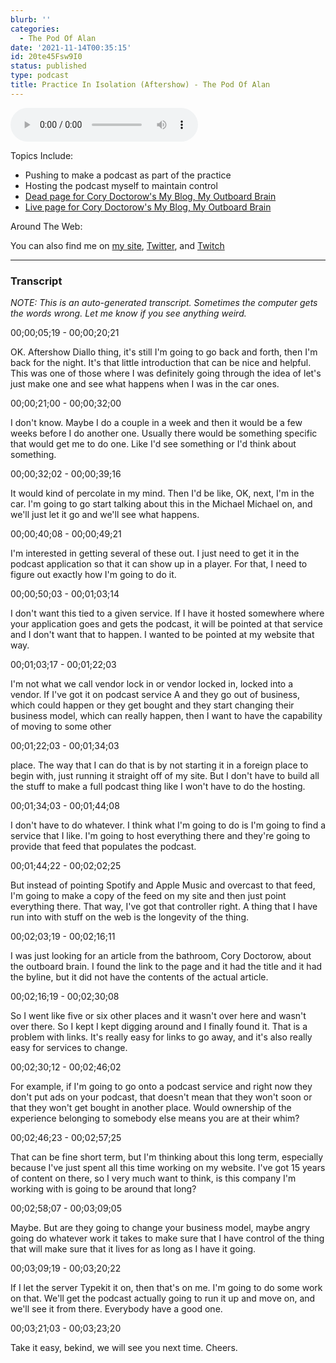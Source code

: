 ```yaml
---
blurb: ''
categories:
  - The Pod Of Alan
date: '2021-11-14T00:35:15'
id: 20te45Fsw9I0
status: published
type: podcast
title: Practice In Isolation (Aftershow) - The Pod Of Alan
---
```


<audio controls><source src="https://cdn.simplecast.com/audio/f900955e-9fdd-4695-bf12-22eeee2f4d9e/episodes/f9c150e5-9261-487b-baf9-181d46d53eb9/audio/a51ebfb5-456b-4c72-9f0b-d999ccac05d3/default_tc.mp3" type="audio/mpeg" />Unfortunately, your browser does not support embedding the podcast.</audio>

Topics Include:

- Pushing to make a podcast as part of the practice
- Hosting the podcast myself to maintain control
- [Dead page for Cory Doctorow's My Blog, My Outboard Brain](https://craphound.com/articles/2002/05/07/my-blog-my-outboard-brain/)
- [Live page for Cory Doctorow's My Blog, My Outboard Brain](https://web.archive.org/web/20040616083132/http://www.oreillynet.com/pub/a/javascript/2002/01/01/cory.html)

Around The Web:

You can also find me on [my site](https://www.alanwsmith.com), [Twitter](https://twitter.com/TheIdOfAlan), and [Twitch](https://www.twitch.tv/theidofalan)


---

### Transcript 

_NOTE: This is an auto-generated transcript. Sometimes the computer gets the words wrong. Let me know if you see anything weird._

00;00;05;19 - 00;00;20;21

OK. Aftershow Diallo thing, it's still I'm going to go back and forth, then I'm back for the night. It's that little introduction that can be nice and helpful. This was one of those where I was definitely going through the idea of let's just make one and see what happens when I was in the car ones.

00;00;21;00 - 00;00;32;00

I don't know. Maybe I do a couple in a week and then it would be a few weeks before I do another one. Usually there would be something specific that would get me to do one. Like I'd see something or I'd think about something.

00;00;32;02 - 00;00;39;16

It would kind of percolate in my mind. Then I'd be like, OK, next, I'm in the car. I'm going to go start talking about this in the Michael Michael on, and we'll just let it go and we'll see what happens.

00;00;40;08 - 00;00;49;21

I'm interested in getting several of these out. I just need to get it in the podcast application so that it can show up in a player. For that, I need to figure out exactly how I'm going to do it.

00;00;50;03 - 00;01;03;14

I don't want this tied to a given service. If I have it hosted somewhere where your application goes and gets the podcast, it will be pointed at that service and I don't want that to happen. I wanted to be pointed at my website that way.

00;01;03;17 - 00;01;22;03

I'm not what we call vendor lock in or vendor locked in, locked into a vendor. If I've got it on podcast service A and they go out of business, which could happen or they get bought and they start changing their business model, which can really happen, then I want to have the capability of moving to some other

00;01;22;03 - 00;01;34;03

place. The way that I can do that is by not starting it in a foreign place to begin with, just running it straight off of my site. But I don't have to build all the stuff to make a full podcast thing like I won't have to do the hosting.

00;01;34;03 - 00;01;44;08

I don't have to do whatever. I think what I'm going to do is I'm going to find a service that I like. I'm going to host everything there and they're going to provide that feed that populates the podcast.

00;01;44;22 - 00;02;02;25

But instead of pointing Spotify and Apple Music and overcast to that feed, I'm going to make a copy of the feed on my site and then just point everything there. That way, I've got that controller right. A thing that I have run into with stuff on the web is the longevity of the thing.

00;02;03;19 - 00;02;16;11

I was just looking for an article from the bathroom, Cory Doctorow, about the outboard brain. I found the link to the page and it had the title and it had the byline, but it did not have the contents of the actual article.

00;02;16;19 - 00;02;30;08

So I went like five or six other places and it wasn't over here and wasn't over there. So I kept I kept digging around and I finally found it. That is a problem with links. It's really easy for links to go away, and it's also really easy for services to change.

00;02;30;12 - 00;02;46;02

For example, if I'm going to go onto a podcast service and right now they don't put ads on your podcast, that doesn't mean that they won't soon or that they won't get bought in another place. Would ownership of the experience belonging to somebody else means you are at their whim?

00;02;46;23 - 00;02;57;25

That can be fine short term, but I'm thinking about this long term, especially because I've just spent all this time working on my website. I've got 15 years of content on there, so I very much want to think, is this company I'm working with is going to be around that long?

00;02;58;07 - 00;03;09;05

Maybe. But are they going to change your business model, maybe angry going do whatever work it takes to make sure that I have control of the thing that will make sure that it lives for as long as I have it going.

00;03;09;19 - 00;03;20;22

If I let the server Typekit it on, then that's on me. I'm going to do some work on that. We'll get the podcast actually going to run it up and move on, and we'll see it from there. Everybody have a good one.

00;03;21;03 - 00;03;23;20

Take it easy, bekind, we will see you next time. Cheers.



